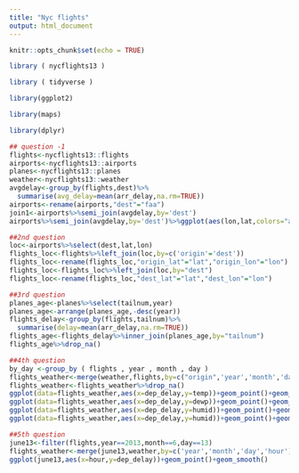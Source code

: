 ---
title: "Nyc flights"
output: html_document
---

```{r setup, include=FALSE}
knitr::opts_chunk$set(echo = TRUE)
```

```{r}
library ( nycflights13 )

library ( tidyverse )

library(ggplot2)

library(maps)

library(dplyr)
```

```{r}
## question -1
flights<-nycflights13::flights
airports<-nycflights13::airports
planes<-nycflights13::planes
weather<-nycflights13::weather
avgdelay<-group_by(flights,dest)%>%
  summarise(avg_delay=mean(arr_delay,na.rm=TRUE))
airports<-rename(airports,"dest"="faa")
join1<-airports%>%semi_join(avgdelay,by='dest')
airports%>%semi_join(avgdelay,by='dest')%>%ggplot(aes(lon,lat,colors="avg_delay"))+borders("state")+geom_point()+coord_quickmap()
```
```{r}
##2nd question
loc<-airports%>%select(dest,lat,lon)
flights_loc<-flights%>%left_join(loc,by=c('origin'='dest'))
flights_loc<-rename(flights_loc,"origin_lat"="lat","origin_lon"="lon")
flights_loc<-flights_loc%>%left_join(loc,by="dest")
flights_loc<-rename(flights_loc,"dest_lat"="lat","dest_lon"="lon")

```


```{r}
##3rd question
planes_age<-planes%>%select(tailnum,year)
planes_age<-arrange(planes_age,-desc(year))
flights_delay<-group_by(flights,tailnum)%>%
  summarise(delay=mean(arr_delay,na.rm=TRUE))
flights_age<-flights_delay%>%inner_join(planes_age,by="tailnum")
flights_age%>%drop_na()
```


```{r}
##4th question
by_day <-group_by ( flights , year , month , day )
flights_weather<-merge(weather,flights,by=c("origin",'year','month','day','hour'))
flights_weather<-flights_weather%>%drop_na()
ggplot(data=flights_weather,aes(x=dep_delay,y=temp))+geom_point()+geom_smooth()
ggplot(data=flights_weather,aes(x=dep_delay,y=dewp))+geom_point()+geom_smooth()
ggplot(data=flights_weather,aes(x=dep_delay,y=humid))+geom_point()+geom_smooth()
ggplot(data=flights_weather,aes(x=dep_delay,y=humid))+geom_point()+geom_smooth()

```
```{r}
##5th question
june13<-filter(flights,year==2013,month==6,day==13)
flights_weather<-merge(june13,weather,by=c('year','month','day','hour'))
ggplot(june13,aes(x=hour,y=dep_delay))+geom_point()+geom_smooth()
```

